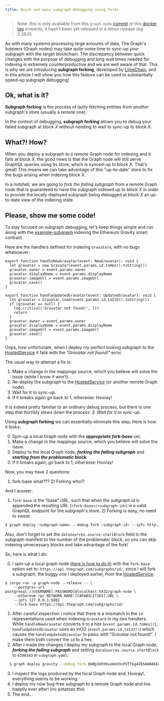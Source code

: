 ```yaml
---
title: Quick and easy subgraph debugging using forks
---
```


> Note: this is only available from this `graph-node` [commit](https://github.com/graphprotocol/graph-node/commit/f4e6992d7949b18f990045c8babdcd205a060ef6) or this [docker tag](https://hub.docker.com/layers/graphprotocol/graph-node/f4e6992/images/sha256-51ad494a2ecc387bef2359d863b596ad5bd44436808964cf221e60365a7c00c8?context=explore) onwards, it hasn't been yet released in a minor release (eg: 0.26.0)

As with many systems processing large amounts of data, The Graph's Indexers (Graph nodes) may take quite some time to sync-up your subgraph with the target blockchain. The discrepancy between quick changes with the purpose of debugging and long wait times needed for indexing is extremely counterproductive and we are well aware of that. This is why we are introducing **subgraph forking**, developed by [LimeChain](https://limechain.tech/), and in this article I will show you how this feature can be used to substantially speed-up subgraph debugging!

## Ok, what is it?

**Subgraph forking** is the process of lazily fetching entities from _another_ subgraph's store (usually a remote one).

In the context of debugging, **subgraph forking** allows you to debug your failed subgraph at block _X_ without needing to wait to sync-up to block _X_.

## What?! How?

When you deploy a subgraph to a remote Graph node for indexing and it fails at block _X_, the good news is that the Graph node will still serve GraphQL queries using its store, which is synced-up to block _X_. That's great! This means we can take advantage of this "up-to-date" store to fix the bugs arising when indexing block _X_.

In a nutshell, we are going to _fork the failing subgraph_ from a remote Graph node that is guaranteed to have the subgraph indexed up to block _X_ in order to provide the locally deployed subgraph being debugged at block _X_ an up-to-date view of the indexing state.

## Please, show me some code!

To stay focused on subgraph debugging, let's keep things simple and run along with the [example-subgraph](https://github.com/graphprotocol/example-subgraph) indexing the Ethereum Gravity smart contract.

Here are the handlers defined for indexing `Gravatar`s, with no bugs whatsoever:

```tsx
export function handleNewGravatar(event: NewGravatar): void {
  let gravatar = new Gravatar(event.params.id.toHex().toString())
  gravatar.owner = event.params.owner
  gravatar.displayName = event.params.displayName
  gravatar.imageUrl = event.params.imageUrl
  gravatar.save()
}

export function handleUpdatedGravatar(event: UpdatedGravatar): void {
  let gravatar = Gravatar.load(event.params.id.toI32().toString())
  if (gravatar == null) {
    log.critical('Gravatar not found!', [])
    return
  }
  gravatar.owner = event.params.owner
  gravatar.displayName = event.params.displayName
  gravatar.imageUrl = event.params.imageUrl
  gravatar.save()
}
```

Oops, how unfortunate, when I deploy my perfect looking subgraph to the [HostedService](https://thegraph.com/hosted-service/) it fails with the _"Gravatar not found!"_ error.

The usual way to attempt a fix is:

1. Make a change in the mappings source, which you believe will solve the issue (while I know it won't).
2. Re-deploy the subgraph to the [HostedService](https://thegraph.com/hosted-service/) (or another remote Graph node).
3. Wait for it to sync-up.
4. If it breaks again go back to 1, otherwise: Hooray!

It is indeed pretty familiar to an ordinary debug process, but there is one step that horribly slows down the process: _3. Wait for it to sync-up._

Using **subgraph forking** we can essentially eliminate this step. Here is how it looks:

0. Spin-up a local Graph node with the **_appropriate fork-base_** set.
1. Make a change in the mappings source, which you believe will solve the issue.
2. Deploy to the local Graph node, **_forking the failing subgraph_** and **_starting from the problematic block_**.
3. If it breaks again, go back to 1, otherwise: Hooray!

Now, you may have 2 questions:

1. fork-base what??? 2) Forking who?!

And I answer:

1. `fork-base` is the "base" URL, such that when the _subgraph id_ is appended the resulting URL (`<fork-base>/<subgraph-id>`) is a valid GraphQL endpoint for the subgraph's store. 2) Forking is easy, no need to sweat:

```bash
$ graph deploy <subgraph-name> --debug-fork <subgraph-id> --ipfs http://localhost:5001 --node http://localhost:8020
```

Also, don't forget to set the `dataSources.source.startBlock` field in the subgraph manifest to the number of the problematic block, so you can skip indexing unnecessary blocks and take advantage of the fork!

So, here is what I do:

0. I spin-up a local graph node ([here is how to do it](https://github.com/graphprotocol/graph-node#running-a-local-graph-node)) with the `fork-base` option set to: `https://api.thegraph.com/subgraphs/id/`, since I will fork a subgraph, the buggy one I deployed earlier, from the [HostedService](https://thegraph.com/hosted-service/).

```
$ cargo run -p graph-node --release -- \
    --postgres-url postgresql://USERNAME[:PASSWORD]@localhost:5432/graph-node \
    --ethereum-rpc NETWORK_NAME:[CAPABILITIES]:URL \
    --ipfs 127.0.0.1:5001
    --fork-base https://api.thegraph.com/subgraphs/id/
```

1. After careful inspection I notice that there is a mismatch in the `id` representations used when indexing `Gravatar`s in my two handlers. While `handleNewGravatar` converts it to a hex (`event.params.id.toHex()`), `handleUpdatedGravatar` uses an int32 (`event.params.id.toI32()`) which causes the `handleUpdatedGravatar` to panic with "Gravatar not found!". I make them both convert the `id` to a hex.
2. After I made the changes I deploy my subgraph to the local Graph node, **_forking the failing subgraph_** and setting `dataSources.source.startBlock` to `6190343` in `subgraph.yaml`:

```bash
  $ graph deploy gravity --debug-fork QmNp169tKvomnH3cPXTfGg4ZEhAHA6kEq5oy1XDqAxqHmW --ipfs http://localhost:5001 --node http://localhost:8020
```

3. I inspect the logs produced by the local Graph node and, Hooray!, everything seems to be working.
4. I deploy my now bug-free subgraph to a remote Graph node and live happily ever after! (no potatoes tho)
5. The end...
